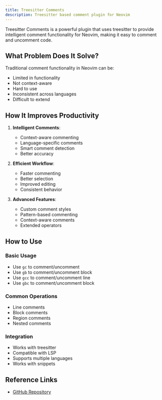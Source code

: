 ```yaml
---
title: Treesitter Comments
description: Treesitter based comment plugin for Neovim
---
```


Treesitter Comments is a powerful plugin that uses treesitter to provide intelligent comment functionality for Neovim, making it easy to comment and uncomment code.

## What Problem Does It Solve?

Traditional comment functionality in Neovim can be:

- Limited in functionality
- Not context-aware
- Hard to use
- Inconsistent across languages
- Difficult to extend

## How It Improves Productivity

1. **Intelligent Comments**:

   - Context-aware commenting
   - Language-specific comments
   - Smart comment detection
   - Better accuracy

2. **Efficient Workflow**:

   - Faster commenting
   - Better selection
   - Improved editing
   - Consistent behavior

3. **Advanced Features**:
   - Custom comment styles
   - Pattern-based commenting
   - Context-aware comments
   - Extended operators

## How to Use

### Basic Usage

- Use `gc` to comment/uncomment
- Use `gb` to comment/uncomment block
- Use `gcc` to comment/uncomment line
- Use `gbc` to comment/uncomment block

### Common Operations

- Line comments
- Block comments
- Region comments
- Nested comments

### Integration

- Works with treesitter
- Compatible with LSP
- Supports multiple languages
- Works with snippets

## Reference Links

- [GitHub Repository](https://github.com/JoosepAlviste/nvim-ts-context-commentstring)
